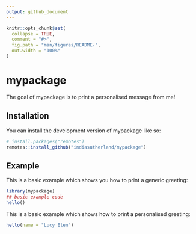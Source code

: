 ```yaml
---
output: github_document
---
```


<!-- README.md is generated from README.Rmd. Please edit that file -->

```r
knitr::opts_chunk$set(
  collapse = TRUE,
  comment = "#>",
  fig.path = "man/figures/README-",
  out.width = "100%"
)
```

# mypackage

<!-- badges: start -->
<!-- badges: end -->

The goal of mypackage is to print a personalised message from me!

## Installation

You can install the development version of mypackage like so:

``` r
# install.packages("remotes") 
remotes::install_github("indiasutherland/mypackage")
```

## Example

This is a basic example which shows you how to print a generic greeting:

```r
library(mypackage)
## basic example code
hello()
```

This is a basic example which shows how to print a personalised greeting:

```r
hello(name = "Lucy Elen")
```

